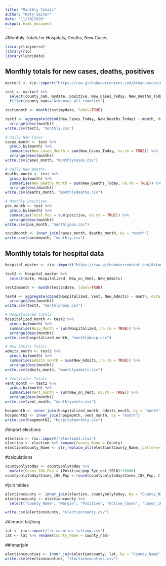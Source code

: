 ```yaml
---
title: "Monthly Totals"
author: "Katy Seiter"
date: "11/30/2020"
output: html_document
---
```


#Monthly Totals for Hospitals, Deaths, New Cases 
```r
library(tidyverse)
library(rio)
library(lubridate)

```

## Monthly totals for new cases, deaths, positives
```r
master2 <- rio::import("https://raw.githubusercontent.com/Arkansascovid/Main/master/master_file.csv")

test <- master2 %>% 
  select(county_nam, mydate, positive, New_Cases_Today, New_Deaths_Today) %>% 
  filter(county_nam=="Arkansas_all_counties")

test$month <- month(test$mydate, label=TRUE)

test3 <- aggregate(cbind(New_Cases_Today, New_Deaths_Today) ~ month, data = test, sum, na.rm = TRUE) %>% 
  arrange(desc(month))
write.csv(test3, "monthly.csv")

# Daily New Cases
cases_month <- test %>%
  group_by(month) %>%
  summarise(New_Cases_Month = sum(New_Cases_Today, na.rm = TRUE)) %>% 
  arrange(desc(month))
write.csv(cases_month, "monthlycases.csv")

# Daily New Deaths
deaths_month <- test %>%
  group_by(month) %>%
  summarise(New_Deaths_Month = sum(New_Deaths_Today, na.rm = TRUE)) %>% 
  arrange(desc(month))
write.csv(deaths_month, "monthlydeaths.csv")

# Monthly positives 
pos_month <- test %>%
  group_by(month) %>%
  summarise(Total_Pos = sum(positive, na.rm = TRUE)) %>% 
  arrange(desc(month))
write.csv(pos_month, "monthlypos.csv")

covidmonth <- inner_join(cases_month, deaths_month, by = "month")
write.csv(covidmonth, "monthly.csv")

```

## Monthly totals for hospital data
```r
hospital_master <- rio::import("https://raw.githubusercontent.com/Arkansascovid/Main/master/hospital_master.csv")

test2 <- hospital_master %>% 
  select(date, Hospitalized, New_on_Vent, New_Admits)

test2$month <- month(test2$date, label=TRUE)

test4 <- aggregate(cbind(Hospitalized, Vent, New_Admits) ~ month, data = test2, sum, na.rm = TRUE) %>% 
  arrange(desc(month))
write.csv(test4, "monthlyhosp.csv")

# Hospitalized Totals
hospitalized_month <- test2 %>%
  group_by(month) %>%
  summarise(Hosp_Month = sum(Hospitalized, na.rm = TRUE)) %>% 
  arrange(desc(month))
write.csv(hospitalized_month, "monthlyhosp.csv")

# New Admits Totals
admits_month <- test2 %>%
  group_by(month) %>%
  summarise(admits_month = sum(New_Admits, na.rm = TRUE)) %>% 
  arrange(desc(month))
write.csv(admits_month, "monthlyadmits.csv")

# Ventilator Totals
vent_month <- test2 %>%
  group_by(month) %>%
  summarise(Vent_month = sum(New_on_Vent, na.rm = TRUE)) %>% 
  arrange(desc(month))
write.csv(vent_month, "monthlyvents.csv")

hospmonth <- inner_join(hospitalized_month, admits_month, by = "month")
hospmonth2 <- inner_join(hospmonth, vent_month, by = "month")
write.csv(hospmonth2, "hospitalmonthly.csv")
```

#import elections
```r
election <- rio::import("election2.xlsx")
election <- election %>% rename(County_Name = County)
election$County_Name <- str_replace_all(election$County_Name, pattern=fixed('Saint Francis'), replacement=fixed('St. Francis') )
```

#calculations
```r
countyonlytoday <- countyonlytoday %>% 
  mutate(Cases_10k_Pop = (Positive/pop_5yr_est_2018)*10000)
countyonlytoday$Cases_10k_Pop <-round(countyonlytoday$Cases_10k_Pop, 2)
```
#join tables
```r
electioncounty <- inner_join(election, countyonlytoday, by = "County_Name")
electioncounty <- electioncounty %>% 
  select("County_Name", "Margin", "Positive", "Active_Cases", "Cases_10k_Pop")

write.csv(electioncounty, "electioncounty.csv")
```

##import lat/long
```r
lat <- rio::import("ar counties latlong.csv")
lat <- lat %>% rename(County_Name = county_nam)
```

##innerjoin 
```r
electioncounties <- inner_join(electioncounty, lat, by = "County_Name")
write.csv(electioncounties, "electioncounties.csv")
```

